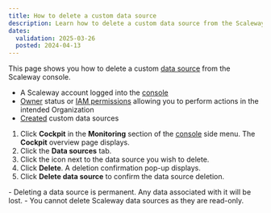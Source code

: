 ```yaml
---
title: How to delete a custom data source
description: Learn how to delete a custom data source from the Scaleway console. Follow the steps to navigate to the data sources tab, select the data source, and confirm its deletion.
dates:
  validation: 2025-03-26
  posted: 2024-04-13
---
```



This page shows you how to delete a custom [data source](/cockpit/concepts/#data-sources) from the Scaleway console.

<Requirements />

  - A Scaleway account logged into the [console](https://account.scaleway.com/?service=elements)
  - [Owner](/iam/concepts/#owner) status or [IAM permissions](/iam/concepts/#permission) allowing you to perform actions in the intended Organization
  - [Created](/cockpit/how-to/create-external-data-sources/) custom data sources

1. Click **Cockpit** in the **Monitoring** section of the [console](https://account.scaleway.com/?service=elements) side menu. The **Cockpit** overview page displays.
2. Click the **Data sources** tab.
3. Click the <Icon name="more" /> icon next to the data source you wish to delete.
4. Click **Delete**. A deletion confirmation pop-up displays.
5. Click **Delete data source** to confirm the data source deletion.

<Message type="important">
  - Deleting a data source is permanent. Any data associated with it will be lost.
  - You cannot delete Scaleway data sources as they are read-only.
</Message>

